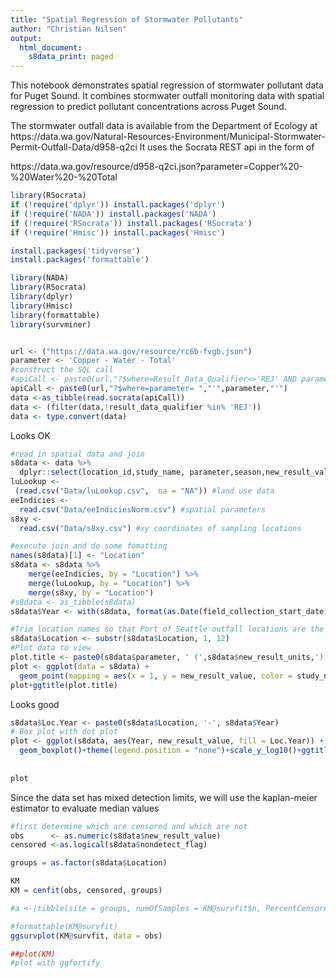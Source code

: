 ```yaml
---
title: "Spatial Regression of Stormwater Pollutants"
author: "Christian Nilsen"
output:
  html_document:
    s8data_print: paged
---
```

This notebook demonstrates spatial regression of stormwater pollutant data for Puget Sound. It combines stormwater outfall monitoring data with spatial regression to predict pollutant concentrations across Puget Sound. 

The stormwater outfall data is available from the Department of Ecology at
https://data.wa.gov/Natural-Resources-Environment/Municipal-Stormwater-Permit-Outfall-Data/d958-q2ci
It uses the Socrata REST api in the form of 

https://data.wa.gov/resource/d958-q2ci.json?parameter=Copper%20-%20Water%20-%20Total




```r
library(RSocrata)
if (!require('dplyr')) install.packages('dplyr')
if (!require('NADA')) install.packages('NADA')
if (!require('RSocrata')) install.packages('RSocrata')
if (!require('Hmisc')) install.packages('Hmisc')

install.packages('tidyverse')
install.packages('formattable')

library(NADA)
library(RSocrata)
library(dplyr)
library(Hmisc)
library(formattable)
library(survminer)


url <- ("https://data.wa.gov/resource/rc6b-fvgb.json")
parameter <- 'Copper - Water - Total'
#construct the SQL call 
#apiCall <- paste0(url,"?$where=Result_Data_Qualifier<>'REJ' AND parameter= ","'",parameter,"'")
apiCall <- paste0(url,"?$where=parameter= ","'",parameter,"'")
data <-as_tibble(read.socrata(apiCall))
data <- (filter(data,!result_data_qualifier %in% 'REJ'))
data <- type.convert(data)

```
Looks OK

```r
#read in spatial data and join
s8data <- data %>% 
  dplyr::select(location_id,study_name, parameter,season,new_result_value,nondetect_flag, new_result_units,field_collection_start_date) #sampling data
luLookup <-
 (read.csv("Data/luLookup.csv",  na = "NA")) #land use data
eeIndicies <-
  read.csv("Data/eeIndiciesNorm.csv") #spatial parameters
s8xy <-
  read.csv("Data/s8xy.csv") #xy coordinates of sampling locations

#execute join and do some fomatting
names(s8data)[1] <- "Location"
s8data <- s8data %>%
    merge(eeIndicies, by = "Location") %>%
    merge(luLookup, by = "Location") %>%
    merge(s8xy, by = "Location") 
#s8data <- as_tibble(s8data)
s8data$Year <- with(s8data, format(as.Date(field_collection_start_date),"%Y"))

#Trim location names so that Port of Seattle outfall locations are the same (all same study)
s8data$Location <- substr(s8data$Location, 1, 12)
#Plot data to view
plot.title <- paste0(s8data$parameter, ' (',s8data$new_result_units,')')
plot <- ggplot(data = s8data) + 
  geom_point(mapping = aes(x = 1, y = new_result_value, color = study_name), position = 'jitter')  
plot+ggtitle(plot.title)
```
Looks good 

```r
s8data$Loc.Year <- paste0(s8data$Location, '-', s8data$Year)
# Box plot with dot plot
plot <- ggplot(s8data, aes(Year, new_result_value, fill = Loc.Year)) + 
  geom_boxplot()+theme(legend.position = "none")+scale_y_log10()+ggtitle(plot.title)
 
   
plot
```


Since the data set has mixed detection limits, we will use the kaplan-meier estimator to evaluate median values
```r
#first determine which are censored and which are not 
obs      <- as.numeric(s8data$new_result_value)
censored <-as.logical(s8data$nondetect_flag)

groups = as.factor(s8data$Location)

KM
KM = cenfit(obs, censored, groups)

#a <-(tibble(site = groups, numOfSamples = KM@survfit$n, PercentCensored = KM@survfit$n.censor))

#formattable(KM@survfit)
ggsurvplot(KM@survfit, data = obs)

##plot(KM)
#plot with ggfortify

```

